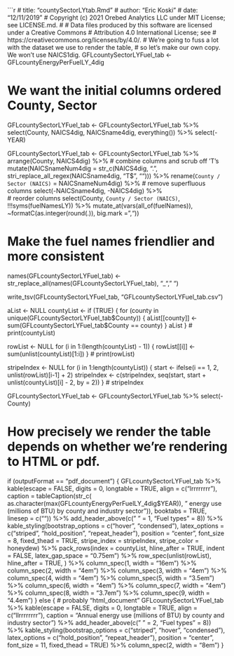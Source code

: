 ```r
# title: "countySectorLYtab.Rmd"
# author: "Eric Koski"
# date: "12/11/2019"
#     Copyright (c) 2021 Orebed Analytics LLC under MIT License; see LICENSE.md. 
# 
#     Data files produced by this software are licensed under a Creative Commons 
#     Attribution 4.0 International License; see
#     https://creativecommons.org/licenses/by/4.0/. 
# We're going to fuss a lot with the dataset we use to render the table, 
# so let's make our own copy. We won't use NAICS1dig. 
GFLcountySectorLYFuel_tab <- GFLcountyEnergyPerFuelLY_4dig

# We want the initial columns ordered County, Sector
GFLcountySectorLYFuel_tab <- GFLcountySectorLYFuel_tab %>% 
  select(County, NAICS4dig, NAICSname4dig, everything()) %>%
  select(-YEAR)

GFLcountySectorLYFuel_tab <- GFLcountySectorLYFuel_tab %>%
  arrange(County, NAICS4dig) %>%
  # combine columns and scrub off 'T's
  mutate(NAICSnameNum4dig = str_c(NAICS4dig, ". ",           
                                  stri_replace_all_regex(NAICSname4dig, "T$", ""))) %>%
  rename(`County / Sector (NAICS)` = NAICSnameNum4dig) %>%
  # remove superfluous columns
  select(-NAICSname4dig, -NAICS4dig) %>%     
  # reorder columns
  select(County, `County / Sector (NAICS)`, !!!syms(fuelNamesLY)) %>% 
  mutate_at(vars(all_of(fuelNames)), ~formatC(as.integer(round(.)), big.mark = ","))

# Make the fuel names friendlier and more consistent
names(GFLcountySectorLYFuel_tab) <- 
  str_replace_all(names(GFLcountySectorLYFuel_tab), "_", " ")

write_tsv(GFLcountySectorLYFuel_tab, "GFLcountySectorLYFuel_tab.csv")

aList <- NULL
countyList <- 
  if (TRUE) {
    for (county in unique(GFLcountySectorLYFuel_tab$County)) {
      aList[[county]] <- sum(GFLcountySectorLYFuel_tab$County == county)
    }
    aList
  }
# print(countyList)

rowList <- NULL
for (i in 1:(length(countyList) - 1)) {
  rowList[[i]] <- sum(unlist(countyList)[1:i])
}
# print(rowList)

stripeIndex <- NULL
for (i in 1:length(countyList)) {
  start <- ifelse(i == 1, 2, unlist(rowList)[i-1] + 2)
  stripeIndex <- c(stripeIndex, seq(start, start + unlist(countyList)[i] - 2, by = 2))
}
# stripeIndex

GFLcountySectorLYFuel_tab <- GFLcountySectorLYFuel_tab %>%
  select(-County)

# How precisely we render the table depends on whether we're rendering to HTML or pdf. 
if (outputFormat == "pdf_document") {
  GFLcountySectorLYFuel_tab %>%
    kable(escape = FALSE, digits = 0, longtable = TRUE,
          align = c("lrrrrrrrr"), 
          caption = tableCaption(str_c(
            as.character(max(GFLcountyEnergyPerFuelLY_4dig$YEAR)),
            " energy use (millions of BTU) by county and industry sector")),
          booktabs = TRUE, linesep = c("")) %>%
    add_header_above(c(" " = 1, "Fuel types" = 8)) %>%
    kable_styling(bootstrap_options = c("hover", "condensed"),
                  latex_options = c("striped", "hold_position", "repeat_header"),
                  position = "center",
                  font_size = 8, fixed_thead = TRUE,
                  stripe_index = stripeIndex,
                  stripe_color = honeydew) %>%
    pack_rows(index = countyList, hline_after = TRUE, 
              indent = FALSE, latex_gap_space = "0.75em") %>%
    row_spec(unlist(rowList), hline_after = TRUE, ) %>%
    column_spec(1, width = "16em") %>%
    column_spec(2, width = "4em") %>%
    column_spec(3, width = "4em") %>%
    column_spec(4, width = "4em") %>%
    column_spec(5, width = "3.5em") %>%
    column_spec(6, width = "4em") %>%
    column_spec(7, width = "4em") %>%
    column_spec(8, width = "3.7em") %>%
    column_spec(9, width = "4.4em")
} else {                           # probably "html_document"
  GFLcountySectorLYFuel_tab %>%
    kable(escape = FALSE, digits = 0, longtable = TRUE,
          align = c("llrrrrrrrr"),
          caption = "Annual energy use (millions of BTU) by county and industry sector") %>%
    add_header_above(c(" " = 2, "Fuel types" = 8)) %>%
    kable_styling(bootstrap_options = c("striped", "hover", "condensed"),
                  latex_options = c("hold_position", "repeat_header"),
                  position = "center",
                  font_size = 11, fixed_thead = TRUE) %>%
    column_spec(2, width = "8em")
}